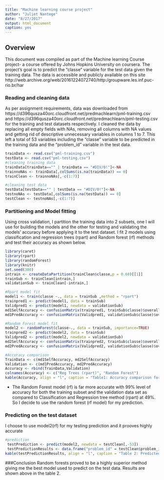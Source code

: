 ```yaml
---
title: "Machine learning course project"
author: "Juliet Nantege"
date: "8/27/2017"
output: html_document
caption: yes
---
```


## Overview
This document was compiled as part of the Machine learning Course project- a course offered by Johns Hopkins University on coursera. The project's goal is to predict the "classe" variable for the test data given the training data. The data is accessible and publicly available on this site  http://web.archive.org/web/20161224072740/http:/groupware.les.inf.puc-rio.br/har


### Reading and cleaning data
As per assignment requirements, data was downloaded from https://d396qusza40orc.cloudfront.net/predmachlearn/pml-training.csv and https://d396qusza40orc.cloudfront.net/predmachlearn/pml-testing.csv for the training and test datasets respectively. I cleaned the data by replacing all empty fields with NAs, removing all columns with NA values and getting rid of descriptive unnecessary variables in columns 1 to 7. This left a total of 53 variables including the "classe" variable to be predicted in the training data and the "problem_id" variable in the test data.
```r
trainData <- read.csv("pml-training.csv")
testData <- read.csv("pml-testing.csv")
#cleaning training data
trainData[trainData=="" | trainData == "#DIV/0!"]<-NA
trainnoNAs <- trainData[,colSums(is.na(trainData)) == 0]
trainClean <- trainnoNAs[,-c(1:7)]

#cleaning test data
testData[testData=="" | testData == "#DIV/0!"]<-NA
testnoNAs <- testData[,colSums(is.na(testData)) == 0]
testClean <- testnoNAs[,-c(1:7)]
```


### Partitioning and Model fitting
Using cross validation, I partition the training data into 2 subsets, one I will use for building the models and the other for testing and validating the models' accuracy before applying it to the test dataset.
I fit 2 models using classification and regression trees (rpart) and Random forest (rf) methods and test their accuracy as shown below. 
```r
library(caret)
library(rpart)
library(randomForest)
library(knitr)
set.seed(300)
intrain <- createDataPartition(trainClean$classe,p = 0.60)[[1]]
trainSub <- trainClean[intrain,]
validationSub <- trainClean[-intrain,]

#Rpart model fit
model1 <- train(classe ~., data = trainSub ,method = "rpart")
trainpred1 <- predict(model1, data = trainSub)
Validpred1 <- predict(model1, newdata = validationSub)
md1SelfAccuracy <- confusionMatrix(trainpred1, trainSub$classe)$overall[1]
md1PredAccuracy <- confusionMatrix(Validpred1, validationSub$classe)$overall[1]

#Random Forest model fit
model2 <- randomForest(classe~., data = trainSub, importance=TRUE)
trainpred2 <- predict(model2, data = trainSub)
Validpred2 <- predict(model2, newdata = validationSub)
md2SelfAccuracy <- confusionMatrix(trainpred2, trainSub$classe)$overall[1]
md2PredAccuracy <- confusionMatrix(Validpred2, validationSub$classe)$overall[1]

#Accuracy comparison
TrainData <- c(md1SelfAccuracy, md2SelfAccuracy)
Validation <- c(md1PredAccuracy, md2PredAccuracy)
Accuracy <- rbind(TrainData,Validation)
colnames(Accuracy) <- c("Reg Trees (rpart)", "Random Forest")
kable(Accuracy, align = "l", caption = "Table1: Accuracy comparison for both models when applied to training sub dataset vs the validation dataset")
```

- The Random Forest model (rf) is far more accurate with 99% level of accuracy for both the training subset and the validation data set as compared to  Classification and Regression tree method (rpart) at 49%. So I decide to use the random forest (rf model) for my prediction.


### Predicting on the test dataset
I choose to use model2(rf) for my testing prediction and it prooves highly accurate

```r
#prediction
 testPrediction <- predict(model2, newdata = testClean[,-53])
 testPredictionResults <- data.frame("problem_id" = testClean$problem_id, "Classe_Prediction" = testPrediction)
kable(testPredictionResults, align = "l", caption = "Table 2: Predicted classe for test dataset")
```


###Conclusion
Random forests proved to be a highly superior method giving me the best model used to predict on the test data. Results are shown above in the table 2.



